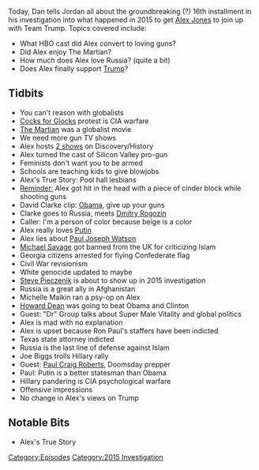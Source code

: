 {{DEFAULTSORT:
    #_EPISODE_0078:October 12-15, 2015
}}{{Episode
    | title             = October 12-15, 2015
    | caption           = Listen to this episode on [https://knowledgefight.libsyn.com/knowledge-fight-october-12-15-2015 Libsyn] [https://open.spotify.com/episode/1QohSa3HINkMayKzUuviIH Spotify], Read the [[Transcript/78: October 12-15, 2015|Unofficial Transcript]]
    | episodeNumber     = 78
    | length            = 03:07:58
    | airDate           = August 30, 2017
    | coverageStartDate = October 12, 2015
    | coverageEndDate   = October 15, 2015
    | episodeType       = [[:Category:2015 Investigation|2015 Investigation]]
    | appearance        = [[David Clarke]], [[Dmitry Rogozin]], [[Putin]], [[Paul Joseph Watson]], [[Michael Savage]], [[Steve Pieczenik]], [[Michelle Malkin]], [[Howard Dean]], [[Edward Group]], [[Joe Biggs]], [[Paul Craig Roberts]]
    | beverage          = Nice! Seltzer and Tito's Vodka
    | oocDrop           = UN diplomats lead human slave around on chains; Bernie Sanders impression
    | previousEpisode   = [[77: August 23, 2017]]
    | nextEpisode       = [[79: Meet Captain Mark Richards]]
}}

{{Stub}}

Today, Dan tells Jordan all about the groundbreaking (?) 16th installment in his investigation into what happened in 2015 to get [[Alex Jones]] to join up with Team Trump. Topics covered include:

*What HBO cast did Alex convert to loving guns?
*Did Alex enjoy The Martian?
*How much does Alex love Russia? (quite a bit)
*Does Alex finally support [[Donald Trump|Trump]]?

==Tidbits==

*You can't reason with globalists
*[https://www.austinchronicle.com/daily/news/2015-10-11/trending-cocksnotglocks/ Cocks for Glocks] protest is CIA warfare
*[https://www.imdb.com/title/tt3659388/ The Martian] was a globalist movie
*We need more gun TV shows
*Alex hosts [https://www.imdb.com/name/nm1093953/ 2 shows] on Discovery/History
*Alex turned the cast of Silicon Valley pro-gun
*Feminists don't want you to be armed
*Schools are teaching kids to give blowjobs
*Alex's True Story: Pool hall lesbians
*[[56: July 22-Aug 11, 2015|Reminder:]] Alex got hit in the head with a piece of cinder block while shooting guns
*David Clarke clip: [[Barack Obama|Obama]], give up your guns
*Clarke goes to Russia, meets [https://en.wikipedia.org/wiki/Dmitry_Rogozin Dmitry Rogozin]
*Caller: I'm a person of color because beige is a color
*Alex really loves [[Vladimir Putin|Putin]]
*Alex lies about [[Paul Joseph Watson]]
*[[Michael Savage]] got  banned from the UK for criticizing Islam
*Georgia citizens arrested for flying Confederate flag
*Civil War revisionism
*White genocide updated to maybe
*[[Steve Pieczenik]] is about to show up in 2015 investigation
*Russia is a great ally in Afghanistan
*Michelle Malkin ran a psy-op on Alex
*[[Howard Dean]] was going to beat Obama and Clinton
*Guest: "Dr" Group talks about Super Male Vitality and global politics
*Alex is mad with no explanation
*Alex is upset because Ron Paul's staffers have been indicted
*Texas state attorney indicted
*Russia is the last line of defense against Islam
*Joe Biggs trolls Hillary rally
*Guest: [[Paul Craig Roberts]], Doomsday prepper
*Paul: Putin is a better statesman than Obama
*Hillary pandering is CIA psychological warfare
*Offensive impressions
*No change in Alex's views on Trump

==Notable Bits==

*Alex's True Story

[[Category:Episodes]]
[[Category:2015 Investigation]]
